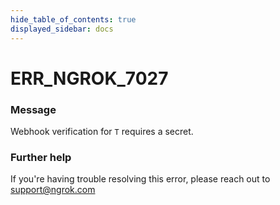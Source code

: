 ```yaml
---
hide_table_of_contents: true
displayed_sidebar: docs
---
```



# ERR_NGROK_7027

### Message
Webhook verification for `T` requires a secret.

<ErrorDetails error='err_ngrok_7027' />


### Further help
If you're having trouble resolving this error, please reach out to [support@ngrok.com](mailto:support@ngrok.com?subject=Help%20with%20ERR_NGROK_7027)

